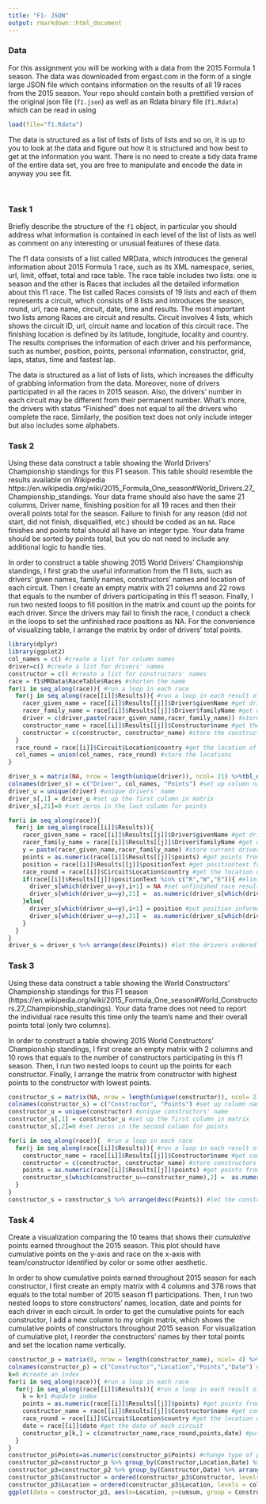 ```yaml
---
title: "F1- JSON"
output: rmarkdown::html_document
---
```



### Data

For this assignment you will be working with a data from the 2015 Formula 1 season. The data was downloaded from ergast.com in the form of a single large JSON file which contains information on the results of all 19 races from the 2015 season. Your repo should contain both a prettified version of the original json file (`f1.json`) as well as an Rdata binary file (`f1.Rdata`) which can be read in using

```r
load(file="f1.Rdata")
```

The data is structured as a list of lists of lists of lists and so on, it is up to you to look at the data and figure out how it is structured and how best to get at the information you want. There is no need to create a tidy data frame of the entire data set, you are free to manipulate and encode the data in anyway you see fit.

<br/>


### Task 1

Briefly describe the structure of the `f1` object, in particular you should address what information is contained in each level of the list of lists as well as comment on any interesting or unusual features of these data.

The f1 data consists of a list called MRData, which introduces the general information about 2015 Formula 1 race, such as its XML namespace, series, url, limit, offset, total and race table. The race table includes two lists: one is season and the other is Races that includes all the detailed information about this f1 race. The list called Races consists of 19 lists and each of them represents a circuit, which consists of 8 lists and introduces the season, round, url, race name, circuit, date, time and results. The most important two lists among Races are circuit and results. Circuit involves 4 lists, which shows the circuit ID, url, circuit name and location of this circuit race. The finishing location is defined by its latitude, longitude, locality and country. The results comprises the information of each driver and his performance, such as number, position, points, personal information, constructor, grid, laps, status, time and fastest lap. 

The data is structured as a list of lists of lists, which increases the difficulty of grabbing information from the data. Moreover, none of drivers participated in all the races in 2015 season. Also, the drivers’ number in each circuit may be different from their permanent number. What's more, the drivers with status "Finished" does not equal to all the drivers who complete the race. Similarly, the position text does not only include integer but also includes some alphabets.  

### Task 2

Using these data construct a table showing the World Drivers' Championship standings for this F1 season. This table should resemble the results available on Wikipedia https://en.wikipedia.org/wiki/2015_Formula_One_season#World_Drivers.27_Championship_standings. Your data frame should also have the same 21 columns, Driver name, finishing position for all 19 races and then their overall points total for the season. Failure to finish for any reason (did not start, did not finish, disqualified, etc.) should be coded as an `NA`. Race finishes and points total should all have an integer type. Your data frame should be sorted by points total, but you do not need to include any additional logic to handle ties.

In order to construct a table showing 2015 World Drivers' Championship standings, I first grab the useful information from the f1 lists, such as drivers' given names, family names, constructors' names and location of each circuit. Then I create an empty matrix with 21 columns and 22 rows that equals to the number of drivers participating in this f1 season. Finally, I run two nested loops to fill position in the matrix and count up the points for each driver. Since the drivers may fail to finish the race, I conduct a check in the loops to set the unfinished race positions as NA. For the convenience of visualizing table, I arrange the matrix by order of drivers' total points.

```r
library(dplyr)
library(ggplot2)
col_names = c() #create a list for column names
driver=c() #create a list for drivers' names
constructor = c() #create a list for constructors' names
race = f1$MRData$RaceTable$Races #shorten the name
for(i in seq_along(race)){ #run a loop in each race
  for(j in seq_along(race[[i]]$Results)){ #run a loop in each result of the race
    racer_given_name = race[[i]]$Results[[j]]$Driver$givenName #get drivers' given names
    racer_family_name = race[[i]]$Results[[j]]$Driver$familyName #get drivers' family names
    driver = c(driver,paste(racer_given_name,racer_family_name)) #store the drivers' names
    constructor_name = race[[i]]$Results[[j]]$Constructor$name #get the constructors' names
    constructor = c(constructor, constructor_name) #store the constructors' names
  }
  race_round = race[[i]]$Circuit$Location$country #get the location of each circuit
  col_names = union(col_names, race_round) #store the locations
}

driver_s = matrix(NA, nrow = length(unique(driver)), ncol= 21) %>%tbl_df() #create a matrix for drivers' championship standing 
colnames(driver_s) = c("Driver", col_names, "Points") #set up column names of the matrix
driver_u = unique(driver) #unique drivers' name
driver_s[,1] = driver_u #set up the first column in matrix
driver_s[,21]=0 #set zeros in the last column for points

for(i in seq_along(race)){
  for(j in seq_along(race[[i]]$Results)){
    racer_given_name = race[[i]]$Results[[j]]$Driver$givenName #get drivers' given names
    racer_family_name = race[[i]]$Results[[j]]$Driver$familyName #get drivers' family names
    y = paste(racer_given_name,racer_family_name) #store current driver name
    points = as.numeric(race[[i]]$Results[[j]]$points) #get points from each race
    position = race[[i]]$Results[[j]]$positionText #get positiontext from each race
    race_round = race[[i]]$Circuit$Location$country #get the location of each circuit
    if(race[[i]]$Results[[j]]$positionText %in% c("R","W","E")){ #eliminate unfinished race result from the matrix
      driver_s[which(driver_u==y),i+1] = NA #set unfinished race results as NA
      driver_s[which(driver_u==y),21] =  as.numeric(driver_s[which(driver_u==y),21])+points #count up the points in each circuit
    }else{
      driver_s[which(driver_u==y),i+1] = position #put position information in the matrix 
      driver_s[which(driver_u==y),21] =  as.numeric(driver_s[which(driver_u==y),21])+points #count up the points in each circuit
    }
  }
}
driver_s = driver_s %>% arrange(desc(Points)) #let the drivers ordered by their total points
```


### Task 3

Using these data construct a table showing the World Constructors' Championship standings for this F1 season (https://en.wikipedia.org/wiki/2015_Formula_One_season#World_Constructors.27_Championship_standings). Your data frame does not need to report the individual race results this time only the team's name and their overall points total (only two columns).

In order to construct a table showing 2015 World Constructors' Championship standings, I first create an empty matrix with 2 columns and 10 rows that equals to the number of constructors participating in this f1 season. Then, I run two nested loops to count up the points for each constructor. Finally, I arrange the matrix from constructor with highest points to the constructor with lowest points. 

```r
constructor_s = matrix(NA, nrow = length(unique(constructor)), ncol= 2) %>%tbl_df() #create a matrix for constructors' championship standing 
colnames(constructor_s) = c("Constructor", "Points") #set up column names of the matrix
constructor_u = unique(constructor) #unique constructors' name
constructor_s[,1] = constructor_u #set up the first column in matrix
constructor_s[,2]=0 #set zeros in the second column for points

for(i in seq_along(race)){  #run a loop in each race
  for(j in seq_along(race[[i]]$Results)){ #run a loop in each result of the race
    constructor_name = race[[i]]$Results[[j]]$Constructor$name #get constructors' names
    constructor = c(constructor, constructor_name) #store constructors' names in a list
    points = as.numeric(race[[i]]$Results[[j]]$points) #get points from each race
    constructor_s[which(constructor_u==constructor_name),2] =  as.numeric(constructor_s[which(constructor_u==constructor_name),2])+points #count up points for each constructor in the matrix
  }
}
constructor_s = constructor_s %>% arrange(desc(Points)) #let the constructors ordered by their total points
```

### Task 4

Create a visualization comparing the 10 teams that shows their *cumulative* points earned throughout the 2015 season. This plot should have cumulative points on the y-axis and race on the x-axis with team/constructor identified by color or some other aesthetic. 

In order to show cumulative points earned throughout 2015 season for each constructor, I first create an empty matrix with 4 columns and 378 rows that equals to the total number of 2015 season f1 participations. Then, I run two nested loops to store constructors' names, location, date and points for each driver in each circuit. In order to get the cumulative points for each constructor, I add a new column to my origin matrix, which shows the cumulative points of constructors throughout 2015 season. For visualization of cumulative plot, I reorder the constructors' names by their total points and set the location name vertically. 

```r
constructor_p = matrix(0, nrow = length(constructor_name), ncol= 4) %>%tbl_df() #create a matrix for constructors'2015 season cumulative points
colnames(constructor_p) = c("Constructor","Location","Points","Date") #set up column names of the matrix
k=0 #create an index
for(i in seq_along(race)){ #run a loop in each race
  for(j in seq_along(race[[i]]$Results)){ #run a loop in each result of the race
    k = k+1 #update index
    points = as.numeric(race[[i]]$Results[[j]]$points) #get points from each race
    constructor_name = race[[i]]$Results[[j]]$Constructor$name #get constructors' names
    race_round = race[[i]]$Circuit$Location$country #get the location of each circuit
    date = race[[i]]$date #get the date of each circuit
    constructor_p[k,] = c(constructor_name,race_round,points,date) #put the information of constructor, location and their points in each row
  }
}
constructor_p$Points=as.numeric(constructor_p$Points) #change type of points
constructor_p2=constructor_p %>% group_by(Constructor,Location,Date) %>% summarize(numb=sum(Points)) #sum the points for each constructor in each round
constructor_p3=constructor_p2 %>% group_by(Constructor,Date) %>% arrange(Date) %>% group_by(Constructor) %>% mutate(cumsum = cumsum(numb)) #create a new column to contain the cumulative points for each constrcutor
constructor_p3$Constructor = ordered(constructor_p3$Constructor, levels = constructor_s$Constructor) # let the constructor ordered by their total points and prepare for the legend of plot
constructor_p3$Location = ordered(constructor_p3$Location, levels = col_names) # let the finishing location ordered by their race date
ggplot(data = constructor_p3, aes(x=Location, y=cumsum, group = Constructor, color = Constructor)) + geom_point() + geom_line() + theme(axis.text.x = element_text(angle=90, hjust = 1)) + ggtitle("Cumulative Points for Different Constructors in 2015 Season") #plot the cumulative points for each constructor with different colors
```